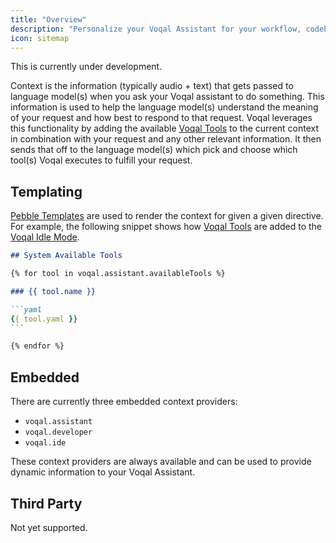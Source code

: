 ```yaml
---
title: "Overview"
description: "Personalize your Voqal Assistant for your workflow, codebase, and team"
icon: sitemap
---
```


<Warning>This is currently under development.</Warning>

Context is the information (typically audio + text) that gets passed to language model(s) when you ask your Voqal assistant to
do something. This information is used to help the language model(s) understand the meaning of your request and how best to respond
to that request. Voqal leverages this functionality by adding the available [Voqal Tools](/tools/overview) to the current context in combination with
your request and any other relevant information. It then sends that off to the language model(s) which pick and choose
which tool(s) Voqal executes to fulfill your request.

## Templating

[Pebble Templates](https://pebbletemplates.io/) are used to render the context for given a given directive.
For example, the following snippet shows how [Voqal Tools](/tools/overview) are added to the [Voqal Idle Mode](/modes/embedded/idle).

````markdown
## System Available Tools

{% for tool in voqal.assistant.availableTools %}

### {{ tool.name }}

```yaml
{{ tool.yaml }}
```

{% endfor %}
````

## Embedded

There are currently three embedded context providers:
 - `voqal.assistant`
 - `voqal.developer`
 - `voqal.ide`

 These context providers are always available and can be used to provide dynamic information to your Voqal Assistant.

 ## Third Party

 Not yet supported.
